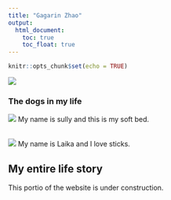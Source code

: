 ```yaml
---
title: "Gagarin Zhao"
output:
  html_document:
    toc: true
    toc_float: true
---
```


```r
knitr::opts_chunk$set(echo = TRUE)
```


![](https://media1.tenor.com/images/45e529c116a1758fd09bdb27e2172eca/tenor.gif?itemid=11674749)


### The dogs in my life
![](IMG_6359.jpeg)
My name is sully and this is my soft bed.
<br></br>

![](IMG_7848.jpg)
My name is Laika and I love sticks.

## My entire life story

This portio of the website is under construction.